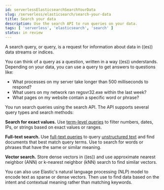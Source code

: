 ```yaml
---
id: serverlessElasticsearchSearchYourData
slug: /serverless/elasticsearch/search-your-data
title: Search your data
description: Use the search API to run queries on your data.
tags: [ 'serverless', 'elasticsearch', 'search' ]
status: in review
---
```


<DocBadge template="technical preview" />
A search query, or query, is a request for information about data in ((es)) data streams or indices.

You can think of a query as a question, written in a way ((es)) understands. Depending on your data, you can use a query to get answers to questions like:

- What processes on my server take longer than 500 milliseconds to respond?
- What users on my network ran regsvr32.exe within the last week?
- What pages on my website contain a specific word or phrase?

You run search queries using the <DocLink id="serverlessElasticsearchSearchYourDataTheSearchApi">search API</DocLink>. The API supports several query types and search methods:

**Search for exact values.**
Use [term-level queries](((ref))/term-level-queries.html) to filter numbers, dates, IPs, or strings based on exact values or ranges.

**Full-text search.**
Use [full-text queries](((ref))/full-text-queries.html) to query [unstructured text](((ref))/analysis.html#analysis) and find documents that best match query terms. Use <DocLink id="serverlessElasticsearchSearchWithSynonyms" text="synonyms" /> to search for words or phrases that have the same or similar meaning.

**Vector search.**
Store dense vectors in ((es)) and use <DocLink id="serverlessElasticsearchKnnSearch">approximate nearest neighbor (ANN) or k-nearest neighbor (kNN) search</DocLink> to find similar vectors.

You can also use Elastic's natural language processing (NLP) model to encode text as sparse or dense vectors. Then use <DocLink id="serverlessElasticsearchSemanticSearch" text="semantic search" /> to find data based on the intent and contextual meaning rather than matching keywords.
